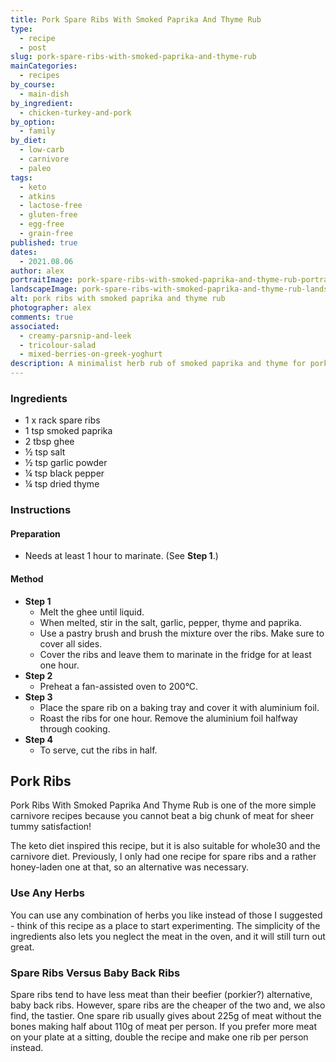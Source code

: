 ```yaml
---
title: Pork Spare Ribs With Smoked Paprika And Thyme Rub
type:
  - recipe
  - post
slug: pork-spare-ribs-with-smoked-paprika-and-thyme-rub
mainCategories:
  - recipes
by_course:
  - main-dish
by_ingredient:
  - chicken-turkey-and-pork
by_option:
  - family
by_diet:
  - low-carb
  - carnivore
  - paleo
tags:
  - keto
  - atkins
  - lactose-free
  - gluten-free
  - egg-free
  - grain-free
published: true
dates:
  - 2021.08.06
author: alex
portraitImage: pork-spare-ribs-with-smoked-paprika-and-thyme-rub-portrait.png
landscapeImage: pork-spare-ribs-with-smoked-paprika-and-thyme-rub-landscape.png
alt: pork ribs with smoked paprika and thyme rub
photographer: alex
comments: true
associated:
  - creamy-parsnip-and-leek
  - tricolour-salad
  - mixed-berries-on-greek-yoghurt
description: A minimalist herb rub of smoked paprika and thyme for pork spare ribs - not quite as tasty as the honey-bbq sauce version but a lot faster and with less calories.
---
```


<Ingredients>

### Ingredients

- 1 x rack spare ribs
- 1 tsp smoked paprika
- 2 tbsp ghee
- ½ tsp salt
- ½ tsp garlic powder
- ¼ tsp black pepper
- ¼ tsp dried thyme

</Ingredients>

<Instructions>

### Instructions

#### Preparation

- Needs at least 1 hour to marinate. (See **Step 1**.)

#### Method

- **Step 1**
  - Melt the ghee until liquid.
  - When melted, stir in the salt, garlic, pepper, thyme and paprika.
  - Use a pastry brush and brush the mixture over the ribs. Make sure to cover all sides.
  - Cover the ribs and leave them to marinate in the fridge for at least one hour.
- **Step 2**
  - Preheat a fan-assisted oven to 200°C.
- **Step 3**
  - Place the spare rib on a baking tray and cover it with aluminium foil.
  - Roast the ribs for one hour. Remove the aluminium foil halfway through cooking.
- **Step 4**
  - To serve, cut the ribs in half.

</Instructions>

<RecipeContent>

## Pork Ribs

Pork Ribs With Smoked Paprika And Thyme Rub is one of the more simple carnivore recipes because you cannot beat a big chunk of meat for sheer tummy satisfaction!

The keto diet inspired this recipe, but it is also suitable for whole30 and the carnivore diet. Previously, I only had one recipe for spare ribs and a rather honey-laden one at that, so an alternative was necessary.

### Use Any Herbs

You can use any combination of herbs you like instead of those I suggested - think of this recipe as a place to start experimenting. The simplicity of the ingredients also lets you neglect the meat in the oven, and it will still turn out great.

### Spare Ribs Versus Baby Back Ribs

Spare ribs tend to have less meat than their beefier (porkier?) alternative, baby back ribs. However, spare ribs are the cheaper of the two and, we also find, the tastier. One spare rib usually gives about 225g of meat without the bones making half about 110g of meat per person. If you prefer more meat on your plate at a sitting, double the recipe and make one rib per person instead.

</RecipeContent>
